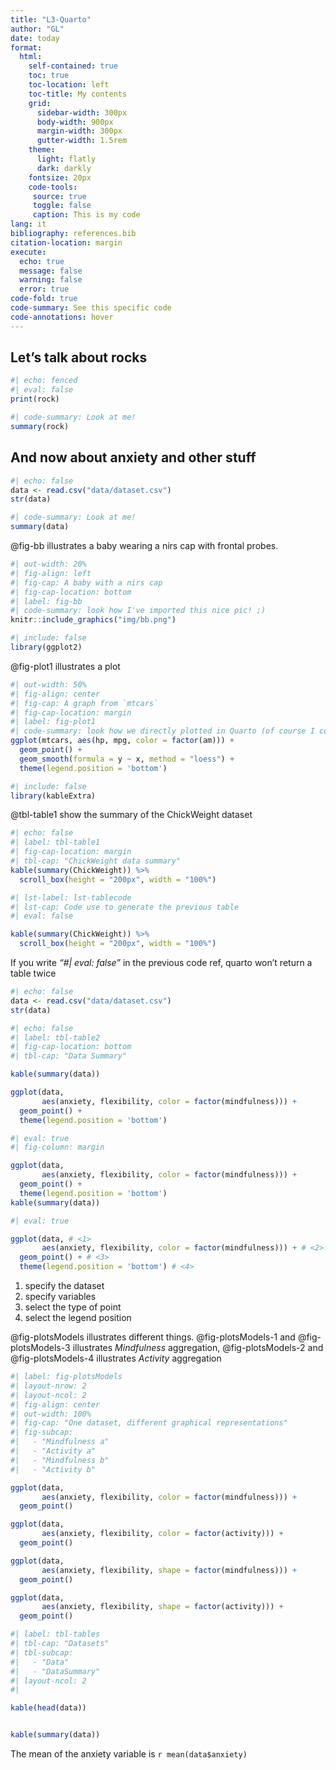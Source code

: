 ```yaml
---
title: "L3-Quarto"
author: "GL"
date: today
format: 
  html:
    self-contained: true
    toc: true
    toc-location: left
    toc-title: My contents
    grid:
      sidebar-width: 300px
      body-width: 900px
      margin-width: 300px
      gutter-width: 1.5rem
    theme: 
      light: flatly
      dark: darkly
    fontsize: 20px
    code-tools: 
     source: true
     toggle: false
     caption: This is my code
lang: it
bibliography: references.bib
citation-location: margin
execute: 
  echo: true
  message: false
  warning: false
  error: true
code-fold: true
code-summary: See this specific code
code-annotations: hover
---
```



## Let's talk about rocks

```r
#| echo: fenced
#| eval: false
print(rock)
```


```r
#| code-summary: Look at me!
summary(rock)
```

## And now about anxiety and other stuff
```r
#| echo: false
data <- read.csv("data/dataset.csv")
str(data)
```

```r
#| code-summary: Look at me!
summary(data)
```

@fig-bb illustrates a baby wearing a nirs cap with frontal probes.
```r
#| out-width: 20%
#| fig-align: left
#| fig-cap: A baby with a nirs cap
#| fig-cap-location: bottom
#| label: fig-bb
#| code-summary: look how I've imported this nice pic! ;)
knitr::include_graphics("img/bb.png")
```
 
```r
#| include: false
library(ggplot2)
```


@fig-plot1 illustrates a plot

```r
#| out-width: 50%                                
#| fig-align: center                             
#| fig-cap: A graph from `mtcars`
#| fig-cap-location: margin
#| label: fig-plot1
#| code-summary: look how we directly plotted in Quarto (of course I copied Ottavia's code)
ggplot(mtcars, aes(hp, mpg, color = factor(am))) +
  geom_point() +
  geom_smooth(formula = y ~ x, method = "loess") +
  theme(legend.position = 'bottom')
```

```r
#| include: false
library(kableExtra)
```

@tbl-table1 show the summary of the ChickWeight dataset

```r
#| echo: false
#| label: tbl-table1
#| fig-cap-location: margin
#| tbl-cap: "ChickWeight data summary"
kable(summary(ChickWeight)) %>%
  scroll_box(height = "200px", width = "100%")
```
```r
#| lst-label: lst-tablecode
#| lst-cap: Code use to generate the previous table
#| eval: false

kable(summary(ChickWeight)) %>%
  scroll_box(height = "200px", width = "100%")
```

::: {.callout-tip collapse="true"}

If you write  *"#| eval: false"*  in the previous code ref, quarto won't return a table twice
:::

```r
#| echo: false
data <- read.csv("data/dataset.csv")
str(data)
```

```r
#| echo: false
#| label: tbl-table2
#| fig-cap-location: bottom
#| tbl-cap: "Data Summary"

kable(summary(data))
```

```r
ggplot(data, 
       aes(anxiety, flexibility, color = factor(mindfulness))) +
  geom_point() +
  theme(legend.position = 'bottom')
```

```r
#| eval: true
#| fig-column: margin

ggplot(data,
       aes(anxiety, flexibility, color = factor(mindfulness))) + 
  geom_point() + 
  theme(legend.position = 'bottom') 
kable(summary(data)) 
```


```r
#| eval: true

ggplot(data, # <1>
       aes(anxiety, flexibility, color = factor(mindfulness))) + # <2>
  geom_point() + # <3>
  theme(legend.position = 'bottom') # <4>

```
1. specify the dataset
2. specify variables
3. select the type of point
4. select the legend position



@fig-plotsModels illustrates different things. @fig-plotsModels-1 and @fig-plotsModels-3 illustrates *Mindfulness* aggregation, @fig-plotsModels-2 and @fig-plotsModels-4 illustrates *Activity* aggregation 
```r
#| label: fig-plotsModels
#| layout-nrow: 2
#| layout-ncol: 2
#| fig-align: center
#| out-width: 100%
#| fig-cap: "One dataset, different graphical representations" 
#| fig-subcap:
#|   - "Mindfulness a"
#|   - "Activity a"
#|   - "Mindfulness b"
#|   - "Activity b" 

ggplot(data, 
       aes(anxiety, flexibility, color = factor(mindfulness))) +
  geom_point()

ggplot(data, 
       aes(anxiety, flexibility, color = factor(activity))) +
  geom_point()

ggplot(data, 
       aes(anxiety, flexibility, shape = factor(mindfulness))) +
  geom_point()

ggplot(data, 
       aes(anxiety, flexibility, shape = factor(activity))) +
  geom_point()

```


```r
#| label: tbl-tables
#| tbl-cap: "Datasets"
#| tbl-subcap: 
#|   - "Data"
#|   - "DataSummary"
#| layout-ncol: 2
#| 

kable(head(data))


kable(summary(data))
```


The mean of the anxiety variable is `r mean(data$anxiety)`

